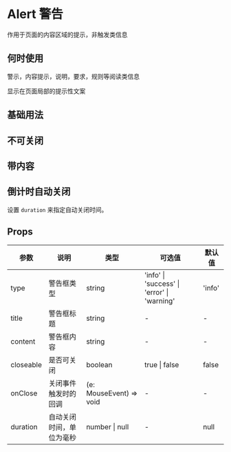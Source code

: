 # Alert 警告

作用于页面的内容区域的提示，非触发类信息

## 何时使用

警示，内容提示，说明，要求，规则等阅读类信息

显示在页面局部的提示性文案

## 基础用法


<DemoBase />

## 不可关闭


<DemoCloseable />

## 带内容


<DemoTitle />

## 倒计时自动关闭

设置 `duration` 来指定自动关闭时间。


<DemoAutoClose />

## Props

| 参数      | 说明                     | 类型                    | 可选值                                      | 默认值 |
| --------- | ------------------------ | ----------------------- | ------------------------------------------- | ------ |
| type      | 警告框类型               | string                  | 'info' \| 'success' \| 'error' \| 'warning' | 'info' |
| title     | 警告框标题               | string                  | -                                           | -      |
| content   | 警告框内容               | string                  | -                                           | -      |
| closeable | 是否可关闭               | boolean                 | true \| false                               | false  |
| onClose   | 关闭事件触发时的回调     | (e: MouseEvent) => void | -                                           | -      |
| duration  | 自动关闭时间，单位为毫秒 | number \| null          | -                                           | null   |
